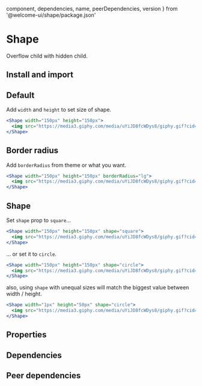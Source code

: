 
  component,
  dependencies,
  name,
  peerDependencies,
  version
} from '@welcome-ui/shape/package.json'

# Shape

<tagversion version={version} name={name} />

Overflow child with hidden child.

## Install and import

<usage component={component} name={name} peerDependencies={peerDependencies} />

## Default

Add `width` and `height` to set size of shape.

```jsx
<Shape width="150px" height="150px">
  <img src="https://media3.giphy.com/media/uYiJD8fcWDys8/giphy.gif?cid=790b76115d08fb457747437951ff7674&rid=giphy.gif" />
</Shape>
```

## Border radius

Add `borderRadius` from theme or what you want.

```jsx
<Shape width="150px" height="150px" borderRadius="lg">
  <img src="https://media3.giphy.com/media/uYiJD8fcWDys8/giphy.gif?cid=790b76115d08fb457747437951ff7674&rid=giphy.gif" />
</Shape>
```

## Shape

Set `shape` prop to `square`…

```jsx
<Shape width="150px" height="150px" shape="square">
  <img src="https://media3.giphy.com/media/uYiJD8fcWDys8/giphy.gif?cid=790b76115d08fb457747437951ff7674&rid=giphy.gif" />
</Shape>
```

… or set it to `circle`.

```jsx
<Shape width="150px" height="150px" shape="circle">
  <img src="https://media3.giphy.com/media/uYiJD8fcWDys8/giphy.gif?cid=790b76115d08fb457747437951ff7674&rid=giphy.gif" />
</Shape>
```

also, using `shape` with unequal sizes will match the biggest value between width / height.

```jsx
<Shape width="1px" height="50px" shape="circle">
  <img src="https://media3.giphy.com/media/uYiJD8fcWDys8/giphy.gif?cid=790b76115d08fb457747437951ff7674&rid=giphy.gif" />
</Shape>
```

## Properties

<props propTypes={props.propTypes.Shape} />

## Dependencies

<dependencies dependencies={dependencies} />

## Peer dependencies

<dependencies dependencies={peerDependencies} />
